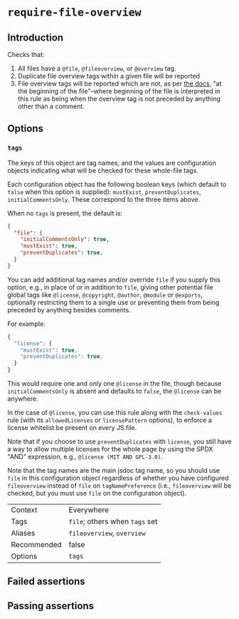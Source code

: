 # `require-file-overview`

## Introduction

Checks that:

1. All files have a `@file`, `@fileoverview`, or `@overview` tag.
2. Duplicate file overview tags within a given file will be reported
3. File overview tags will be reported which are not, as per
  [the docs](https://jsdoc.app/tags-file.html), "at the beginning of
  the file"–where beginning of the file is interpreted in this rule
  as being when the overview tag is not preceded by anything other than
  a comment.

## Options

### `tags`

The keys of this object are tag names, and the values are configuration
objects indicating what will be checked for these whole-file tags.

Each configuration object has the following boolean keys (which default
to `false` when this option is supplied): `mustExist`, `preventDuplicates`,
`initialCommentsOnly`. These correspond to the three items above.

When no `tags` is present, the default is:

```json
{
  "file": {
    "initialCommentsOnly": true,
    "mustExist": true,
    "preventDuplicates": true,
  }
}
```

You can add additional tag names and/or override `file` if you supply this
option, e.g., in place of or in addition to `file`, giving other potential
file global tags like `@license`, `@copyright`, `@author`, `@module` or
`@exports`, optionally restricting them to a single use or preventing them
from being preceded by anything besides comments.

For example:

```js
{
  "license": {
    "mustExist": true,
    "preventDuplicates": true,
  }
}
```

This would require one and only one `@license` in the file, though because
`initialCommentsOnly` is absent and defaults to `false`, the `@license`
can be anywhere.

In the case of `@license`, you can use this rule along with the
`check-values` rule (with its `allowedLicenses` or `licensePattern` options),
to enforce a license whitelist be present on every JS file.

Note that if you choose to use `preventDuplicates` with `license`, you still
have a way to allow multiple licenses for the whole page by using the SPDX
"AND" expression, e.g., `@license (MIT AND GPL-3.0)`.

Note that the tag names are the main jsdoc tag name, so you should use `file`
in this configuration object regardless of whether you have configured
`fileoverview` instead of `file` on `tagNamePreference` (i.e., `fileoverview`
will be checked, but you must use `file` on the configuration object).

|||
|---|---|
|Context|Everywhere|
|Tags|`file`; others when `tags` set|
|Aliases|`fileoverview`, `overview`|
|Recommended|false|
|Options|`tags`|


## Failed assertions

<Assertions rule="requireFileOverview" />

## Passing assertions

<Assertions rule="requireFileOverview" passing />
